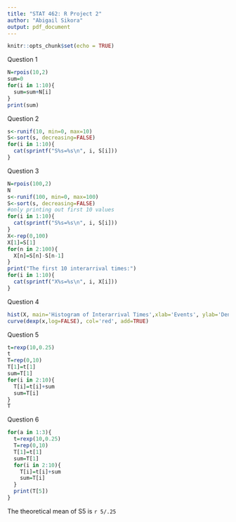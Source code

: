 ---
title: "STAT 462: R Project 2"
author: "Abigail Sikora"
output: pdf_document
---

```{r setup, include=FALSE}
knitr::opts_chunk$set(echo = TRUE)
```

Question 1
```{r}
N=rpois(10,2)
sum=0
for(i in 1:10){
  sum=sum+N[i]
}
print(sum)
```

Question 2
```{r}
s<-runif(10, min=0, max=10)
S<-sort(s, decreasing=FALSE)
for(i in 1:10){
  cat(sprintf("S%s=%s\n", i, S[i]))
}
```

Question 3
```{r}
N=rpois(100,2)
N
s<-runif(100, min=0, max=100)
S<-sort(s, decreasing=FALSE)
#only printing out first 10 values
for(i in 1:10){
  cat(sprintf("S%s=%s\n", i, S[i]))
}
X<-rep(0,100)
X[1]=S[1]
for(n in 2:100){
  X[n]=S[n]-S[n-1]
}
print("The first 10 interarrival times:")
for(i in 1:10){
  cat(sprintf("X%s=%s\n", i, X[i]))
}
```

Question 4
```{r}
hist(X, main='Histogram of Interarrival Times',xlab='Events', ylab='Density', ylim=c(0,1.2), col='blue', breaks=20, freq=FALSE)
curve(dexp(x,log=FALSE), col='red', add=TRUE)
```

Question 5
```{r}
t=rexp(10,0.25)
t
T=rep(0,10)
T[1]=t[1]
sum=T[1]
for(i in 2:10){
  T[i]=t[i]+sum
  sum=T[i]
}
T
```

Question 6
```{r}
for(a in 1:3){
  t=rexp(10,0.25)
  T=rep(0,10)
  T[1]=t[1]
  sum=T[1]
  for(i in 2:10){
    T[i]=t[i]+sum
    sum=T[i]
  }
  print(T[5])
}
```
The theoretical mean of S5 is `r 5/.25`
